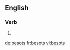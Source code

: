==English==

===Verb===
{{head|en|verb form}}

# {{en-third-person singular of|besot}}

[[de:besots]]
[[fr:besots]]
[[vi:besots]]